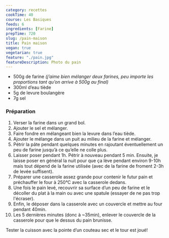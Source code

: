 ```yaml
---
category: recettes
cookTime: 40
course: Les Basiques
feeds: 6
ingredients: [Farine]
prepTime: 720
slug: /pain-maison
title: Pain maison
vegan: true
vegetarian: true
feature: "./pain.jpg"
featureDescription: Photo du pain
---
```


<Ingredients>

- 500g de <Link to="/ingredients/farine">farine</Link> _(j’aime bien mélanger deux farines, peu importe les proportions tant qu’on arrive à 500g au final)_
- 300ml d’eau tiède
- 5g de levure boulangère
- 7g sel

</Ingredients>

### Préparation

1. Verser la farine dans un grand bol.
2. Ajouter le sel et mélanger.
3. Faire fondre en mélangeant bien la levure dans l’eau tiède.
4. Ajouter le mélange dans un puit au milieu de la farine et mélanger.
5. Pétrir la pâte pendant quelques minutes en rajoutant éventuellement un peu de farine jusqu’à ce qu’elle ne colle plus.
6. Laisser poser pendant 1h. Pétrir à nouveau pendant 5 min. Ensuite, je laisse poser en général la nuit pour que ça lève pendant environ 9-10h mais tout dépend de la farine utilisée (avec de la farine de froment 2-3h de levée suffisent).
7. Préparer une casserole assez grande pour contenir le futur pain et préchauffer le four à 250°C avec la casserole dedans.
8. Une fois le pain levé, recouvrir sa surface d’un peu de farine et le décoller du plat à la main ou avec une spatule (essayer de ne pas trop l'écraser).
9. Enfin, le déposer dans la casserole avec un couvercle et mettre au four pendant 40min.
10. Les 5 dernières minutes (donc à ~35min), enlever le couvercle de la casserole pour que le dessus du pain brunisse.

Tester la cuisson avec la pointe d’un couteau sec et le tour est joué!
